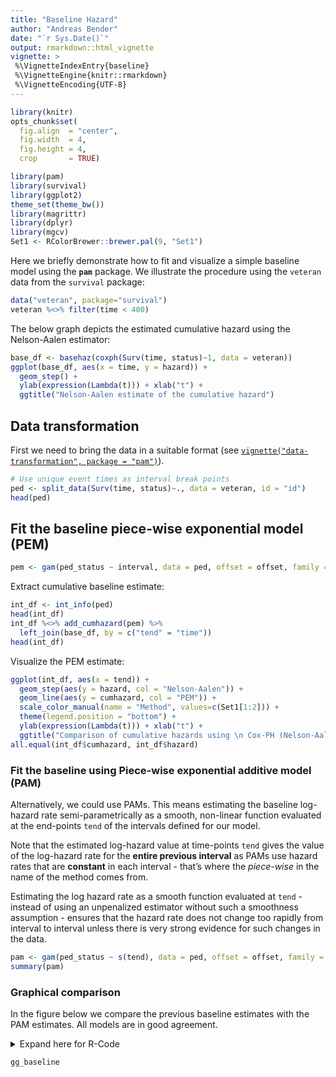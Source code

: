 ```yaml
---
title: "Baseline Hazard"
author: "Andreas Bender"
date: "`r Sys.Date()`"
output: rmarkdown::html_vignette
vignette: >
 %\VignetteIndexEntry{baseline}
 %\VignetteEngine{knitr::rmarkdown}
 %\VignetteEncoding{UTF-8}
---
```


```r
library(knitr)
opts_chunk$set(
  fig.align  = "center",
  fig.width  = 4,
  fig.height = 4,
  crop       = TRUE)
```


```r
library(pam)
library(survival)
library(ggplot2)
theme_set(theme_bw())
library(magrittr)
library(dplyr)
library(mgcv)
Set1 <- RColorBrewer::brewer.pal(9, "Set1")
```


Here we briefly demonstrate how to fit and visualize a simple 
baseline model using the **`pam`** package. 
We illustrate the procedure using the `veteran` data from the 
`survival` package: 

```r
data("veteran", package="survival")
veteran %<>% filter(time < 400)
```

The below graph depicts the estimated cumulative hazard using the 
Nelson-Aalen estimator:


```r
base_df <- basehaz(coxph(Surv(time, status)~1, data = veteran))
ggplot(base_df, aes(x = time, y = hazard)) + 
  geom_step() + 
  ylab(expression(Lambda(t))) + xlab("t") + 
  ggtitle("Nelson-Aalen estimate of the cumulative hazard")
```


## Data transformation 
First we need to bring the data in a suitable format 
(see [`vignette("data-transformation", package = "pam")`](data-transformation.html)).

```r
# Use unique event times as interval break points
ped <- split_data(Surv(time, status)~., data = veteran, id = "id")
head(ped)
```

## Fit the baseline piece-wise exponential model (PEM)
```r
pem <- gam(ped_status ~ interval, data = ped, offset = offset, family = poisson())
```

Extract cumulative baseline estimate:

```r
int_df <- int_info(ped)
head(int_df)
int_df %<>% add_cumhazard(pem) %>% 
  left_join(base_df, by = c("tend" = "time"))
head(int_df)
```

Visualize the PEM estimate:

```r
ggplot(int_df, aes(x = tend)) + 
  geom_step(aes(y = hazard, col = "Nelson-Aalen")) + 
  geom_line(aes(y = cumhazard, col = "PEM")) + 
  scale_color_manual(name = "Method", values=c(Set1[1:2])) + 
  theme(legend.position = "bottom") + 
  ylab(expression(Lambda(t))) + xlab("t") + 
  ggtitle("Comparison of cumulative hazards using \n Cox-PH (Nelson-Aalen) vs. PEM")
all.equal(int_df$cumhazard, int_df$hazard)
```

### Fit the baseline using Piece-wise exponential additive model (PAM)

Alternatively, we could use PAMs. This means estimating the baseline log-hazard 
rate semi-parametrically as a smooth, non-linear function evaluated at the 
end-points `tend` of the intervals defined for our model.

Note that the estimated log-hazard value at time-points `tend` gives the value 
of the log-hazard rate for the **entire previous interval** as PAMs use hazard 
rates that are **constant** in each interval - that's where the *piece-wise* in 
the name of the method comes from. 

Estimating the log hazard rate as a smooth function evaluated at `tend` - 
instead of using an unpenalized estimator without such a smoothness assumption - 
ensures that the hazard rate does not change too rapidly from interval to 
interval unless there is very strong evidence for such changes in the data.

```r
pam <- gam(ped_status ~ s(tend), data = ped, offset = offset, family = poisson())
summary(pam)
```

### Graphical comparison 

In the figure below we compare the previous baseline estimates with the 
PAM estimates. All models are in good agreement.

<details>
  <summary>Expand here for R-Code</summary>

```r
int_df$pamhaz <- predict(pam, newdata = int_df, type = "response")
int_df %<>% mutate(pamch = cumsum(pamhaz * intlen))

gg_baseline <- ggplot(int_df, aes(x = tend)) + 
  geom_step(aes(y = hazard,    col = "Nelson-Aalen"), lty = 2) +
  geom_line(aes(y = cumhazard, col = "PEM")) +
  geom_line(aes(y = pamch,     col = "PAM")) +
  scale_colour_manual(
    name    = "Method",
    values = c(Set1[1], 1, Set1[2])) +
  theme(legend.position = "bottom") + 
  ylab(expression(Lambda(t))) + xlab("t") + 
  ggtitle(paste0("Comparison of cumulative hazards using\n", 
    "Cox-PH (Nelson-Aalen) vs. PEM vs. PAM"))
```

</details>

```r
gg_baseline
```